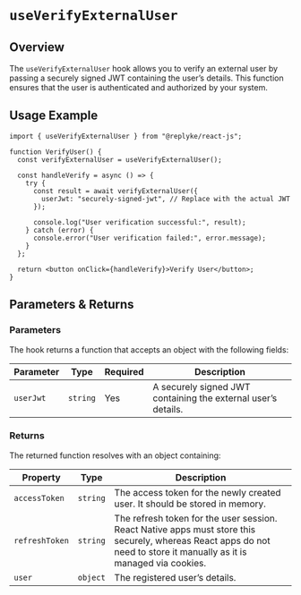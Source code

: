 # `useVerifyExternalUser`

## Overview
The `useVerifyExternalUser` hook allows you to verify an external user by passing a securely signed JWT containing the user’s details. This function ensures that the user is authenticated and authorized by your system.

## Usage Example

```tsx
import { useVerifyExternalUser } from "@replyke/react-js";

function VerifyUser() {
  const verifyExternalUser = useVerifyExternalUser();

  const handleVerify = async () => {
    try {
      const result = await verifyExternalUser({
        userJwt: "securely-signed-jwt", // Replace with the actual JWT
      });

      console.log("User verification successful:", result);
    } catch (error) {
      console.error("User verification failed:", error.message);
    }
  };

  return <button onClick={handleVerify}>Verify User</button>;
}
```

## Parameters & Returns

### Parameters
The hook returns a function that accepts an object with the following fields:

| Parameter   | Type      | Required | Description |
|-------------|-----------|----------|-------------|
| `userJwt`   | `string`  | Yes      | A securely signed JWT containing the external user’s details. |

### Returns
The returned function resolves with an object containing:

| Property         | Type      | Description |
|------------------|-----------|-------------|
| `accessToken`    | `string`  | The access token for the newly created user. It should be stored in memory. |
| `refreshToken`   | `string`  | The refresh token for the user session. React Native apps must store this securely, whereas React apps do not need to store it manually as it is managed via cookies. |
| `user`           | `object`  | The registered user’s details. |
